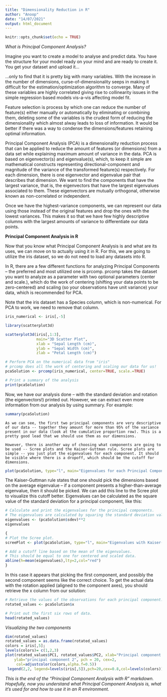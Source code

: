 ---
title: "Dimensionality Reduction in R"
author: "Anoop"
date: "14/07/2021"
output: html_document
---

```{r setup, include=FALSE}
knitr::opts_chunk$set(echo = TRUE)
```

*What is Principal Component Analysis?*

Imagine you want to create a model to analyse and predict data. You have the structure for your model ready on your mind and are ready to create it. You get your dataset and upload it...

...only to find that it is pretty big with many variables. With the increase in the number of dimensions, curse-of-dimensionality seeps in making it difficult for the estimation/optimization algorithm to converge. Many of these variables are highly correlated giving rise to collinearity issues in the simple regression based models vis-a-vis affecting model fit.

Feature selection is process by which one can reduce the number of feature(s) either manually or automatically by eliminating or combining them, deleting some of the variables is the crudest form of reducing the dimensionality which almost alway leads to loss of information. It would be better if there was a way to condense the dimensions/features retaining optimal information.

Principal Component Analysis (PCA) is a dimensionality reduction process that can be applied to reduce the amount of features (or dimensions) from a data set while explaining maximum amount of variance in the data. PCA is based on eigenvector(s) and eigenvalue(s), which, to keep it simple are mathematical constructs representing directional-component and magnitude of the variance of the transformed feature(s) respectively. For each dimension, there is one eigenvector and eigenvalue pair that describes that dimension. We want to find the components that have the largest variance, that is, the eigenvectors that have the largest eigenvalues associated to them. These eigenvectors are mutually orthogonal, otherwise known as non-correlated or independent.

Once we have the highest-variance components, we can represent our data using those instead of the original features and drop the ones with the lowest variances. This makes it so that we have few highly descriptive columns with the largest amounts of variance to differentiate our data points.

**Principal Component Analysis in R**

Now that you know what Principal Component Analysis is and what are its uses, we can move on to actually using it in R. For this, we are going to utilize the iris dataset, so we do not need to load any datasets into R.

In R, there are a few different functions for analyzing Principal Components -- the preferred and most utilized one is prcomp. prcomp takes the dataset you want to analyze as a parameter with two optional parameters (center and scale.), which do the work of centering (shifting your data points to be zero-centered) and scaling (so your observations have unit variance) your data, which is recommended for PCA.

Note that the iris dataset has a Species column, which is non-numerical. For PCA to work, we need to remove that column.

```{r}
iris_numerical <- iris[,-5]
```

```{r}
library(scatterplot3d)
```

```{r}
scatterplot3d(iris[,1:3],
              main="3D Scatter Plot",
              xlab = "Sepal Length (cm)",
              ylab = "Sepal Width (cm)",
              zlab = "Petal Length (cm)")
```
```{r}
# Perform PCA on the numerical data from "iris"
# prcomp does all the work of centering and scaling our data for us!
pcaSolution <- prcomp(iris_numerical, center=TRUE, scale.=TRUE)

# Print a summary of the analysis
print(pcaSolution)
```
Now, we have our analysis done -- with the standard deviation and rotation (the eigenvectors!) printed out. However, we can extract even more information from our analysis by using summary. For example:

```{r}
summary(pcaSolution)
```

```
As we can see, the first two principal components are very descriptive of our data -- together they amount for more than 95% of the variance present in our data (look at the cumulative proportion row). This is a pretty good lead that we should use them as our dimensions.

However, there is another way of choosing what components are going to be used -- Scree plots and the Kaiser-Guttman rule. Scree plots are simple -- you just plot the eigenvalues for each component. It should be visible where there is a dropoff, which should be the cutoff for dimensions.

```

```{r}
plot(pcaSolution, type="l", main="Eigenvalues for each Principal Component")
```
The Kaiser-Guttman rule states that one should pick the dimensions based on the average eigenvalue -- if a component presents a higher-than-average eigenvalue, then it should be picked. We can add this line to the Scree plot to visualize this cutoff better. Eigenvalues can be calculated as the square value of the standard deviation for a principal component, like this:

```{r}
# Calculate and print the eigenvalues for the principal components.
# The eigenvalues are calculated by squaring the standard deviation values for each component.
eigenvalues <- (pcaSolution$sdev)**2
eigenvalues

{
# Plot the Scree plot.
screePlot <- plot(pcaSolution, type="l", main="Eigenvalues with Kaiser-Guttman cutoff")

# Add a cutoff line based on the mean of the eigenvalues.
# This should be equal to one for centered and scaled data.
abline(h=mean(eigenvalues),lty=2,col="red")
}
```
In this case it appears that picking the first component, and possibly the second component seems like the correct choice. To get the actual data with the rotation applied (aligned to the component axes), you should retrieve the x column from our solution:

```{r}
# Retrieve the values of the observations for each principal component.
rotated_values <- pcaSolution$x

# Print out the first six rows of data.
head(rotated_values)
```
*Visualizing the two components*

```{r}
dim(rotated_values)
rotated_values = as.data.frame(rotated_values)
colors = iris[,5];
levels(colors)= c(1,2,3)
plot(rotated_values$PC1, rotated_values$PC2, xlab="Principal component 1",
    ylab="principal component 2", pch = 20, cex=2,
     col=adjustcolor(colors,alpha.f=0.5))
 legend(2,2, legend=levels(iris[,5]),pch=20,cex=0.8,col=levels(colors))
```
*This is the end of the "Principal Component Analysis with R" markdown. Hopefully, now you understand what Principal Component Analysis is, what it's used for and how to use it in an R environment.*
